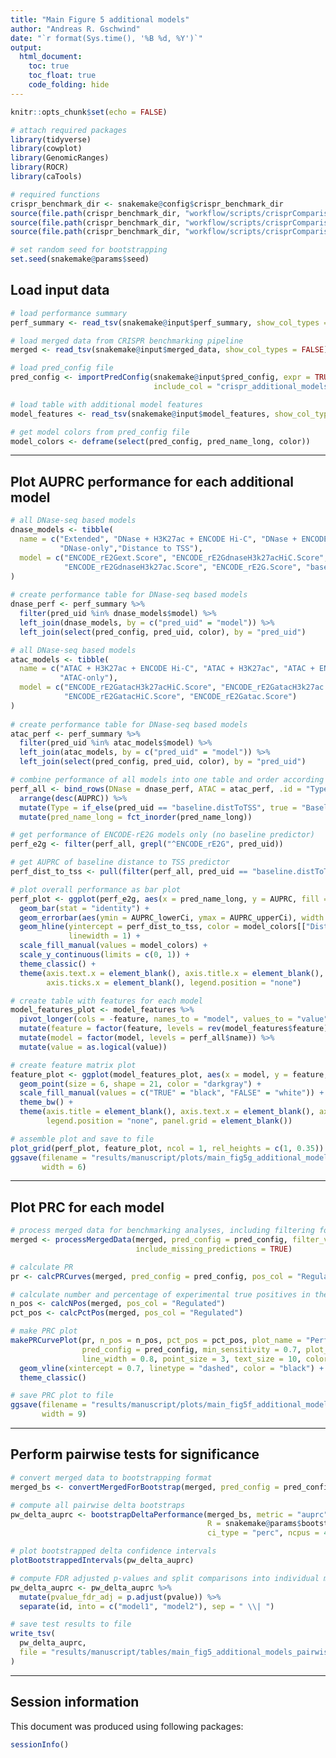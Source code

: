 ```yaml
---
title: "Main Figure 5 additional models"
author: "Andreas R. Gschwind"
date: "`r format(Sys.time(), '%B %d, %Y')`"
output: 
  html_document:
    toc: true
    toc_float: true
    code_folding: hide
---
```


```r
knitr::opts_chunk$set(echo = FALSE)
```

```r
# attach required packages
library(tidyverse)
library(cowplot)
library(GenomicRanges)
library(ROCR)
library(caTools)

# required functions
crispr_benchmark_dir <- snakemake@config$crispr_benchmark_dir
source(file.path(crispr_benchmark_dir, "workflow/scripts/crisprComparisonLoadInputData.R"))
source(file.path(crispr_benchmark_dir, "workflow/scripts/crisprComparisonPlotFunctions.R"))
source(file.path(crispr_benchmark_dir, "workflow/scripts/crisprComparisonBootstrapFunctions.R"))
```

```r
# set random seed for bootstrapping
set.seed(snakemake@params$seed)
```

## Load input data
```r
# load performance summary
perf_summary <- read_tsv(snakemake@input$perf_summary, show_col_types = FALSE)

# load merged data from CRISPR benchmarking pipeline
merged <- read_tsv(snakemake@input$merged_data, show_col_types = FALSE)

# load pred_config file
pred_config <- importPredConfig(snakemake@input$pred_config, expr = TRUE,
                                include_col = "crispr_additional_models_figure")

# load table with additional model features
model_features <- read_tsv(snakemake@input$model_features, show_col_types = FALSE)

# get model colors from pred_config file
model_colors <- deframe(select(pred_config, pred_name_long, color))
```

***

## Plot AUPRC performance for each additional model
```r
# all DNase-seq based models
dnase_models <- tibble(
  name = c("Extended", "DNase + H3K27ac + ENCODE Hi-C", "DNase + ENCODE Hi-C", "DNase + H3K27ac",
           "DNase-only","Distance to TSS"),
  model = c("ENCODE_rE2Gext.Score", "ENCODE_rE2GdnaseH3k27acHiC.Score", "ENCODE_rE2GdnaseHiC.Score",
            "ENCODE_rE2GdnaseH3k27ac.Score", "ENCODE_rE2G.Score", "baseline.distToTSS")
)
  
# create performance table for DNase-seq based models
dnase_perf <- perf_summary %>% 
  filter(pred_uid %in% dnase_models$model) %>% 
  left_join(dnase_models, by = c("pred_uid" = "model")) %>% 
  left_join(select(pred_config, pred_uid, color), by = "pred_uid") 
```

```r
# all DNase-seq based models
atac_models <- tibble(
  name = c("ATAC + H3K27ac + ENCODE Hi-C", "ATAC + H3K27ac", "ATAC + ENCODE Hi-C",
           "ATAC-only"),
  model = c("ENCODE_rE2GatacH3k27acHiC.Score", "ENCODE_rE2GatacH3k27ac.Score",
            "ENCODE_rE2GatacHiC.Score", "ENCODE_rE2Gatac.Score")
)
  
# create performance table for DNase-seq based models
atac_perf <- perf_summary %>% 
  filter(pred_uid %in% atac_models$model) %>% 
  left_join(atac_models, by = c("pred_uid" = "model")) %>% 
  left_join(select(pred_config, pred_uid, color), by = "pred_uid") 
```

```r
# combine performance of all models into one table and order according to overall performance
perf_all <- bind_rows(DNase = dnase_perf, ATAC = atac_perf, .id = "Type") %>% 
  arrange(desc(AUPRC)) %>% 
  mutate(Type = if_else(pred_uid == "baseline.distToTSS", true = "Baseline", false = Type)) %>% 
  mutate(pred_name_long = fct_inorder(pred_name_long))

# get performance of ENCODE-rE2G models only (no baseline predictor)
perf_e2g <- filter(perf_all, grepl("^ENCODE_rE2G", pred_uid))

# get AUPRC of baseline distance to TSS predictor
perf_dist_to_tss <- pull(filter(perf_all, pred_uid == "baseline.distToTSS"), "AUPRC")
```

```r
# plot overall performance as bar plot
perf_plot <- ggplot(perf_e2g, aes(x = pred_name_long, y = AUPRC, fill = pred_name_long)) +
  geom_bar(stat = "identity") + 
  geom_errorbar(aes(ymin = AUPRC_lowerCi, ymax = AUPRC_upperCi), width = 0.4, color = "black") +
  geom_hline(yintercept = perf_dist_to_tss, color = model_colors[["Distance to TSS"]],
             linewidth = 1) +
  scale_fill_manual(values = model_colors) +
  scale_y_continuous(limits = c(0, 1)) +
  theme_classic() +
  theme(axis.text.x = element_blank(), axis.title.x = element_blank(),
        axis.ticks.x = element_blank(), legend.position = "none")

# create table with features for each model
model_features_plot <- model_features %>%
  pivot_longer(cols = -feature, names_to = "model", values_to = "value") %>% 
  mutate(feature = factor(feature, levels = rev(model_features$feature))) %>% 
  mutate(model = factor(model, levels = perf_all$name)) %>% 
  mutate(value = as.logical(value))

# create feature matrix plot
feature_plot <- ggplot(model_features_plot, aes(x = model, y = feature, fill = value)) +
  geom_point(size = 6, shape = 21, color = "darkgray") +
  scale_fill_manual(values = c("TRUE" = "black", "FALSE" = "white")) +
  theme_bw() +
  theme(axis.title = element_blank(), axis.text.x = element_blank(), axis.ticks.x = element_blank(),
        legend.position = "none", panel.grid = element_blank())
```

```r
# assemble plot and save to file
plot_grid(perf_plot, feature_plot, ncol = 1, rel_heights = c(1, 0.35))
ggsave(filename = "results/manuscript/plots/main_fig5g_additional_models_bar.pdf", height = 6,
       width = 6)
```

***

## Plot PRC for each model
```r
# process merged data for benchmarking analyses, including filtering for ValidConnection == TRUE
merged <- processMergedData(merged, pred_config = pred_config, filter_valid_connections = TRUE,
                            include_missing_predictions = TRUE)

# calculate PR
pr <- calcPRCurves(merged, pred_config = pred_config, pos_col = "Regulated")

# calculate number and percentage of experimental true positives in the experimental dataset
n_pos <- calcNPos(merged, pos_col = "Regulated")
pct_pos <- calcPctPos(merged, pos_col = "Regulated")

# make PRC plot
makePRCurvePlot(pr, n_pos = n_pos, pct_pos = pct_pos, plot_name = "Performance additional models",
                pred_config = pred_config, min_sensitivity = 0.7, plot_thresholds = FALSE,
                line_width = 0.8, point_size = 3, text_size = 10, colors = model_colors) +
  geom_vline(xintercept = 0.7, linetype = "dashed", color = "black") +
  theme_classic()

# save PRC plot to file
ggsave(filename = "results/manuscript/plots/main_fig5f_additional_models_prc.pdf", height = 3.5,
       width = 9)
```

***

## Perform pairwise tests for significance

```r
# convert merged data to bootstrapping format
merged_bs <- convertMergedForBootstrap(merged, pred_config = pred_config)

# compute all pairwise delta bootstraps
pw_delta_auprc <- bootstrapDeltaPerformance(merged_bs, metric = "auprc", conf = 0.95,
                                            R = snakemake@params$bootstrap_iterations,
                                            ci_type = "perc", ncpus = 4)

# plot bootstrapped delta confidence intervals
plotBootstrappedIntervals(pw_delta_auprc)

# compute FDR adjusted p-values and split comparisons into individual models
pw_delta_auprc <- pw_delta_auprc %>% 
  mutate(pvalue_fdr_adj = p.adjust(pvalue)) %>%
  separate(id, into = c("model1", "model2"), sep = " \\| ")

# save test results to file
write_tsv(
  pw_delta_auprc,
  file = "results/manuscript/tables/main_fig5_additional_models_pairwise_auprc_comparisons.tsv"
)
```

***

## Session information
This document was produced using following packages:
```r
sessionInfo()
```
